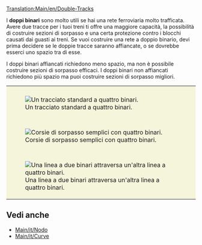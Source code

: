[[Translation:Main/en/Double-Tracks]]{{en/-}}

I '''doppi binari''' sono molto utili se hai una rete ferroviaria molto trafficata. Avere due tracce per i tuoi treni ti offre una maggiore capacità, la possibilità di costruire sezioni di sorpasso e una certa protezione contro i blocchi causati dai guasti ai treni.
Se vuoi costruire una rete a doppio binario, devi prima decidere se le doppie tracce saranno affiancate, o se dovrebbe esserci uno spazio tra di esse.

I doppi binari affiancati richiedono meno spazio, ma non è possibile costruire sezioni di sorpasso efficaci.
I doppi binari non affiancati richiedono più spazio ma puoi costruire sezioni di sorpasso migliori.

{|style="border: 0px; margin: 5px auto 25px auto; Border-collapse: separate;" cellspacing="10"
|style="padding: 10px 10px 5px; 10px; background-color: #F5F5DC;"|[[File:en/Normal 4 track.png|center|frame|Un tracciato standard a quattro binari.]]
|-
|style="padding: 10px 10px 5px; 10px; background-color: #F5F5DC;"|[[File:en/Simple overtaking.png|center|frame|Corsie di sorpasso semplici con quattro binari.]]
|-
|style="padding: 10px 10px 5px; 10px; background-color: #F5F5DC;"|[[File:en/2 track - 4 track.png|center|frame|Una linea a due binari attraversa un'altra linea a quattro binari.]]
|}

== Vedi anche ==
*[[Main/it/Nodo]]
*[[Main/it/Curve]]